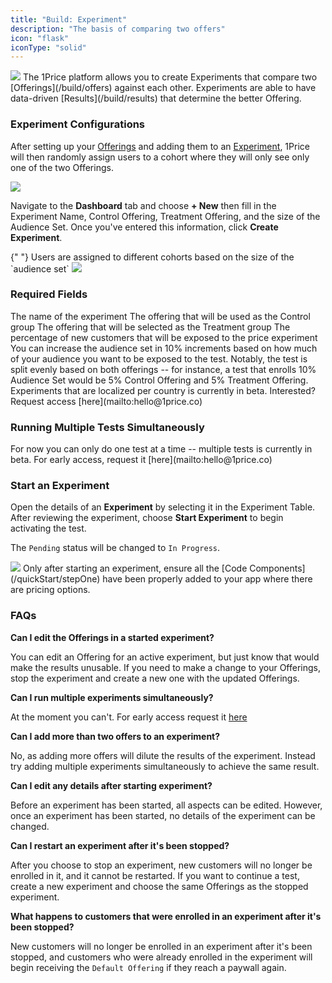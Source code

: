 ```yaml
---
title: "Build: Experiment"
description: "The basis of comparing two offers"
icon: "flask"
iconType: "solid"
---
```


<Frame>
  <img src="/images/HeroExperiments.png" style={{ borderRadius: "0.5rem" }} />
</Frame>
The 1Price platform allows you to create Experiments that compare two [Offerings](/build/offers)
against each other. Experiments are able to have data-driven [Results](/build/results)
that determine the better Offering.

### Experiment Configurations

After setting up your [Offerings](/build/offers) and adding them to an [Experiment](/build/experiment), 1Price will then randomly assign users to a cohort where they will only see only one of the two Offerings.

<Frame>
  <img
    src="/images/ExperimentDashboard.png"
    style={{ borderRadius: "0.5rem" }}
  />
</Frame>

Navigate to the **Dashboard** tab and choose **+ New** then fill in the Experiment Name, Control Offering, Treatment Offering, and the size of the Audience Set. Once you've entered this information, click **Create Experiment**.

<Tip>
  {" "}
  Users are assigned to different cohorts based on the size of the `audience set`
</Tip>

<Frame>
  <img src="/images/CreateExperiment.png" style={{ borderRadius: "0.5rem" }} />
</Frame>

### Required Fields

<ParamField path="Experiment Name" type="string" required>
  The name of the experiment
</ParamField>
<ParamField path="Control Offering" type="offer" required>
  The offering that will be used as the Control group
</ParamField>
<ParamField path="Treatment Offering" type="offer" required>
  The offering that will be selected as the Treatment group
</ParamField>
<ParamField path="Audience Set" type="percent" required>
  The percentage of new customers that will be exposed to the price experiment
</ParamField>

<Tip>
  You can increase the audience set in 10% increments based on how much of your
  audience you want to be exposed to the test. Notably, the test is split evenly
  based on both offerings -- for instance, a test that enrolls 10% Audience Set
  would be 5% Control Offering and 5% Treatment Offering.
</Tip>
<Note>
  Experiments that are localized per country is currently in beta. Interested?
  Request access [here](mailto:hello@1price.co)
</Note>

### Running Multiple Tests Simultaneously

<Note>
  For now you can only do one test at a time -- multiple tests is currently in
  beta. For early access, request it [here](mailto:hello@1price.co)
</Note>

### Start an Experiment

Open the details of an **Experiment** by selecting it in the Experiment Table. After reviewing the experiment, choose **Start Experiment** to begin activating the test.

The `Pending` status will be changed to `In Progress`.

<Frame>
  <img src="/images/StartExperiment.png" style={{ borderRadius: "0.5rem" }} />
</Frame>

<Warning>
  Only after starting an experiment, ensure all the [Code
  Components](/quickStart/stepOne) have been properly added to your app where
  there are pricing options.
</Warning>

### FAQs

**Can I edit the Offerings in a started experiment?**

You can edit an Offering for an active experiment, but just know that would make the results unusable. If you need to make a change to your Offerings, stop the experiment and create a new one with the updated Offerings.

**Can I run multiple experiments simultaneously?**

At the moment you can't. For early access request it [here](mailto:hello@1price.co)

**Can I add more than two offers to an experiment?**

No, as adding more offers will dilute the results of the experiment. Instead try adding multiple experiments simultaneously to achieve the same result.

**Can I edit any details after starting experiment?**

Before an experiment has been started, all aspects can be edited. However, once an experiment has been started, no details of the experiment can be changed.

**Can I restart an experiment after it's been stopped?**

After you choose to stop an experiment, new customers will no longer be enrolled in it, and it cannot be restarted. If you want to continue a test, create a new experiment and choose the same Offerings as the stopped experiment.

**What happens to customers that were enrolled in an experiment after it's been stopped?**

New customers will no longer be enrolled in an experiment after it's been stopped, and customers who were already enrolled in the experiment will begin receiving the `Default Offering` if they reach a paywall again.
